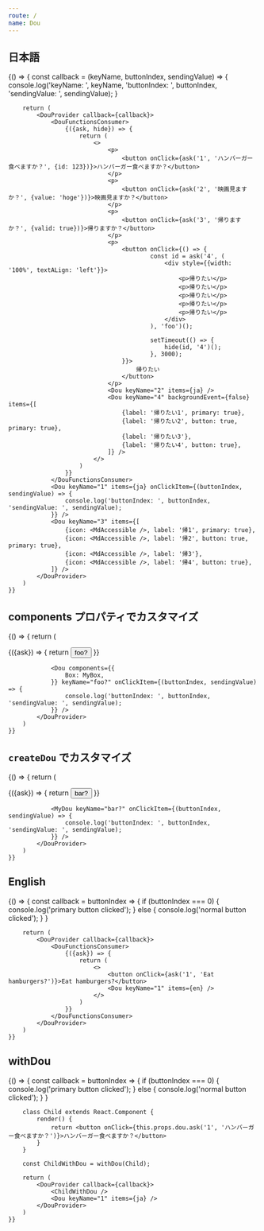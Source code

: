 ```yaml
---
route: /
name: Dou
---
```



## 日本語

<Playground>
	{() => {
		const callback = (keyName, buttonIndex, sendingValue) => {
			console.log('keyName: ', keyName, 'buttonIndex: ', buttonIndex, 'sendingValue: ', sendingValue);
		}

		return (
			<DouProvider callback={callback}>
				<DouFunctionsConsumer>
					{({ask, hide}) => {
						return (
							<>
								<p>
									<button onClick={ask('1', 'ハンバーガー食べますか？', {id: 123})}>ハンバーガー食べますか？</button>
								</p>
								<p>
									<button onClick={ask('2', '映画見ますか？', {value: 'hoge'})}>映画見ますか？</button>
								</p>
								<p>
									<button onClick={ask('3', '帰りますか？', {valid: true})}>帰りますか？</button>
								</p>
								<p>
									<button onClick={() => {
											const id = ask('4', (
												<div style={{width: '100%', textALign: 'left'}}>
													<p>帰りたい</p>
													<p>帰りたい</p>
													<p>帰りたい</p>
													<p>帰りたい</p>
													<p>帰りたい</p>
												</div>
											), 'foo')();

											setTimeout(() => {
												hide(id, '4')();
											}, 3000);
									}}>
										帰りたい
									</button>
								</p>
								<Dou keyName="2" items={ja} />
								<Dou keyName="4" backgroundEvent={false} items={[
									{label: '帰りたい1', primary: true},
									{label: '帰りたい2', button: true, primary: true},
									{label: '帰りたい3'},
									{label: '帰りたい4', button: true},
								]} />
							</>
						)
					}}
				</DouFunctionsConsumer>
				<Dou keyName="1" items={ja} onClickItem={(buttonIndex, sendingValue) => {
					console.log('buttonIndex: ', buttonIndex, 'sendingValue: ', sendingValue);
				}} />
				<Dou keyName="3" items={[
					{icon: <MdAccessible />, label: '帰1', primary: true},
					{icon: <MdAccessible />, label: '帰2', button: true, primary: true},
					{icon: <MdAccessible />, label: '帰3'},
					{icon: <MdAccessible />, label: '帰4', button: true},
				]} />
			</DouProvider>
		)
	}}
</Playground>

## components プロパティでカスタマイズ

<Playground>
	{() => {
		return (
			<DouProvider>
				<p>
					<DouFunctionsConsumer>
						{({ask}) => {
							return <button onClick={ask('foo?', 'foo?')}>foo?</button>
						}}
					</DouFunctionsConsumer>
				</p>

				<Dou components={{
					Box: MyBox,
				}} keyName="foo?" onClickItem={(buttonIndex, sendingValue) => {
					console.log('buttonIndex: ', buttonIndex, 'sendingValue: ', sendingValue);
				}} />
			</DouProvider>
		)
	}}
</Playground>

## `createDou` でカスタマイズ

<Playground>
	{() => {
		return (
			<DouProvider>
				<p>
					<DouFunctionsConsumer>
						{({ask}) => {
							return <button onClick={ask('bar?', 'bar?')}>bar?</button>
						}}
					</DouFunctionsConsumer>
				</p>

				<MyDou keyName="bar?" onClickItem={(buttonIndex, sendingValue) => {
					console.log('buttonIndex: ', buttonIndex, 'sendingValue: ', sendingValue);
				}} />
			</DouProvider>
		)
	}}
</Playground>

## English

<Playground>
	{() => {
		const callback = buttonIndex => {
			if (buttonIndex === 0) {
				console.log('primary button clicked');
			} else {
				console.log('normal button clicked');
			}
		}

		return (
			<DouProvider callback={callback}>
				<DouFunctionsConsumer>
					{({ask}) => {
						return (
							<>
								<button onClick={ask('1', 'Eat hamburgers?')}>Eat hamburgers?</button>
								<Dou keyName="1" items={en} />
							</>
						)
					}}
				</DouFunctionsConsumer>
			</DouProvider>
		)
	}}
</Playground>

## withDou

<Playground>
	{() => {
		const callback = buttonIndex => {
			if (buttonIndex === 0) {
				console.log('primary button clicked');
			} else {
				console.log('normal button clicked');
			}
		}

		class Child extends React.Component {
			render() {
				return <button onClick={this.props.dou.ask('1', 'ハンバーガー食べますか？')}>ハンバーガー食べますか？</button>
			}
		}

		const ChildWithDou = withDou(Child);

		return (
			<DouProvider callback={callback}>
				<ChildWithDou />
				<Dou keyName="1" items={ja} />
			</DouProvider>
		)
	}}
</Playground>
